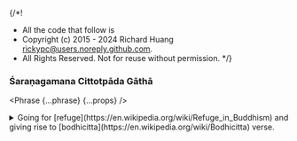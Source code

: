 {/*!
 * All the code that follow is
 * Copyright (c) 2015 - 2024 Richard Huang <rickypc@users.noreply.github.com>.
 * All Rights Reserved. Not for reuse without permission.
 */}


### Śaraṇagamana Cittotpāda Gāthā

<Phrase {...phrase} {...props} />

<details>
  <summary>
    Going for [refuge](https://en.wikipedia.org/wiki/Refuge_in_Buddhism) and giving rise to [bodhicitta](https://en.wikipedia.org/wiki/Bodhicitta) verse.
  </summary>
  <div>
    <MultiLingual {...phrase} />
  </div>
</details>
